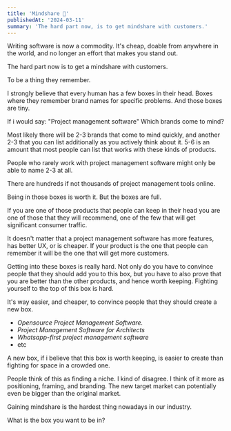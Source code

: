 ```yaml
---
title: 'Mindshare 🧠'
publishedAt: '2024-03-11'
summary: 'The hard part now, is to get mindshare with customers.'
---
```


Writing software is now a commodity. It's cheap, doable from anywhere in the world, and no longer an effort that makes you stand out.

The hard part now is to get a mindshare with customers.

To be a thing they remember.

I strongly believe that every human has a few boxes in their head. Boxes where they remember brand names for specific problems. And those boxes are tiny.

If i would say: "Project management software"
Which brands come to mind?

Most likely there will be 2-3 brands that come to mind quickly, and another 2-3 that you can list additionally as you actively think about it. 5-6 is an amount that most people can list that works with these kinds of products.

People who rarely work with project management software might only be able to name 2-3 at all.

There are hundreds if not thousands of project management tools online.

Being in those boxes is worth it.
But the boxes are full.

If you are one of those products that people can keep in their head you are one of those that they will recommend, one of the few that will get significant consumer traffic.

It doesn't matter that a project management software has more features, has better UX, or is cheaper. If your product is the one that people can remember it will be the one that will get more customers.

Getting into these boxes is really hard. Not only do you have to convince people that they should add you to this box, but you have to also prove that you are better than the other products, and hence worth keeping. Fighting yourself to the top of this box is hard.

It's way easier, and cheaper, to convince people that they should create a new box.

- _Opensource Project Management Software._
- _Project Management Software for Architects_
- _Whatsapp-first project management software_
- etc

A new box, if i believe that this box is worth keeping, is easier to create than fighting for space in a crowded one.

People think of this as finding a niche. I kind of disagree. I think of it more as positioning, framing, and branding. The new target market can potentially even be bigger than the original market.

Gaining mindshare is the hardest thing nowadays in our industry. 

What is the box you want to be in?
